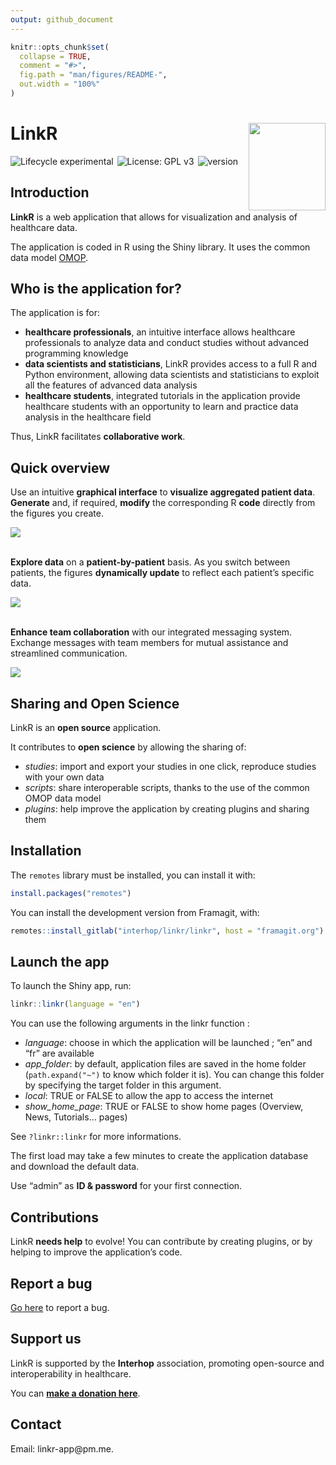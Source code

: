 ```yaml
---
output: github_document
---
```


<!-- README.md is generated from README.Rmd. Please edit that file -->

```r
knitr::opts_chunk$set(
  collapse = TRUE,
  comment = "#>",
  fig.path = "man/figures/README-",
  out.width = "100%"
)
```

# LinkR <a href="https://framagit.org/interhop/linkr/linkr"><img src="https://framagit.org/interhop/linkr/linkr/-/raw/master/man/figures/hex.png" align="right" width = "123" height="140" /></a>

<img src = "https://img.shields.io/badge/lifecycle-experimental-orange.svg" alt = "Lifecycle experimental" style = "margin-right:2px;"/>
<img src = "https://img.shields.io/badge/License-GPLv3-blue.svg" alt = "License: GPL v3" style = "margin-right:2px;"/>
<img src = "https://img.shields.io/badge/version-0.2.0.9083-blue" alt = "version" style = "margin-right:2px;" />

## Introduction

**LinkR** is a web application that allows for visualization and analysis of healthcare data.

The application is coded in R using the Shiny library. It uses the common data model <a href = "https://ohdsi.github.io/CommonDataModel/" target = "_blank">OMOP</a>.

## Who is the application for?

The application is for:

- **healthcare professionals**, an intuitive interface allows healthcare professionals to analyze data and conduct studies without advanced programming knowledge
- **data scientists and statisticians**, LinkR provides access to a full R and Python environment, allowing data scientists and statisticians to exploit all the features of advanced data analysis
- **healthcare students**, integrated tutorials in the application provide healthcare students with an opportunity to learn and practice data analysis in the healthcare field

Thus, LinkR facilitates **collaborative work**.

## Quick overview

Use an intuitive **graphical interface** to **visualize aggregated patient data**. **Generate** and, if required, **modify** the corresponding R **code** directly from the figures you create.

<img src="man/figures/ggplot2_plugin.gif" /><br /><br />

**Explore data** on a **patient-by-patient** basis. As you switch between patients, the figures **dynamically update** to reflect each patient's specific data.

<img src="man/figures/dygraphs_plugin.gif" /><br /><br />

**Enhance team collaboration** with our integrated messaging system. Exchange messages with team members for mutual assistance and streamlined communication.

<img src="man/figures/messages.gif" />

## Sharing and Open Science

LinkR is an **open source** application.

It contributes to **open science** by allowing the sharing of:

- *studies*: import and export your studies in one click, reproduce studies with your own data
- *scripts*: share interoperable scripts, thanks to the use of the common OMOP data model
- *plugins*: help improve the application by creating plugins and sharing them

## Installation

The `remotes` library must be installed, you can install it with:
```r
install.packages("remotes")
```

You can install the development version from Framagit, with:
```r
remotes::install_gitlab("interhop/linkr/linkr", host = "framagit.org")
```

## Launch the app

To launch the Shiny app, run:
```r
linkr::linkr(language = "en")
```

You can use the following arguments in the linkr function :

- *language*: choose in which the application will be launched ; "en" and "fr" are available
- *app_folder*: by default, application files are saved in the home folder (`path.expand("~")` to know which folder it is). You can change this folder by specifying the target folder in this argument.
- *local*: TRUE or FALSE to allow the app to access the internet
- *show_home_page*: TRUE or FALSE to show home pages (Overview, News, Tutorials... pages)

See `?linkr::linkr` for more informations.

The first load may take a few minutes to create the application database and download the default data.

Use "admin" as **ID & password** for your first connection.

## Contributions

LinkR **needs help** to evolve! You can contribute by creating plugins, or by helping to improve the application's code.

## Report a bug

<a href = "https://framagit.org/interhop/linkr/linkr/-/issues" target = "_blank">Go here</a> to report a bug.

## Support us

LinkR is supported by the **Interhop** association, promoting open-source and interoperability in healthcare. 

You can **<a href = "https://interhop.org/en/dons/" target = "_blank">make a donation here</a>**.

## Contact

Email: linkr-app@pm.me.
